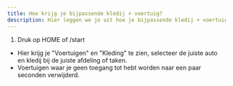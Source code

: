 ```yaml
---
title: Hoe krijg je bijpassende kledij + voertuig?
description: Hier leggen we je uit hoe je bijpassende kledij + voertuig krijgt voor je dienst.
---
```


1. Druk op HOME of /start
- Hier krijg je "Voertuigen" en "Kleding" te zien, selecteer de juiste auto en kledij bij de juiste afdeling of taken. 
- Voertuigen waar je geen toegang tot hebt worden naar een paar seconden verwijderd.